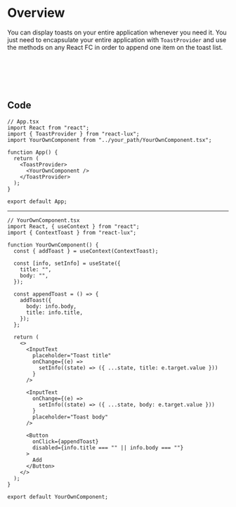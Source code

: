 
<Meta title="Components/Toast" />

# Overview

You can display toasts on your entire application whenever you need it. You just need to encapsulate your entire application with `ToastProvider` and use the methods on any React FC in order to append one item on the toast list.

<ParentComponent />

<br></br>
<br></br>

## Code

```tsx
// App.tsx
import React from "react";
import { ToastProvider } from "react-lux";
import YourOwnComponent from "../your_path/YourOwnComponent.tsx";

function App() {
  return (
    <ToastProvider>
      <YourOwnComponent />
    </ToastProvider>
  );
}

export default App;
```

<hr></hr>

```tsx
// YourOwnComponent.tsx
import React, { useContext } from "react";
import { ContextToast } from "react-lux";

function YourOwnComponent() {
  const { addToast } = useContext(ContextToast);

  const [info, setInfo] = useState({
    title: "",
    body: "",
  });

  const appendToast = () => {
    addToast({
      body: info.body,
      title: info.title,
    });
  };

  return (
    <>
      <InputText
        placeholder="Toast title"
        onChange={(e) =>
          setInfo((state) => ({ ...state, title: e.target.value }))
        }
      />

      <InputText
        onChange={(e) =>
          setInfo((state) => ({ ...state, body: e.target.value }))
        }
        placeholder="Toast body"
      />

      <Button
        onClick={appendToast}
        disabled={info.title === "" || info.body === ""}
      >
        Add
      </Button>
    </>
  );
}

export default YourOwnComponent;
```
